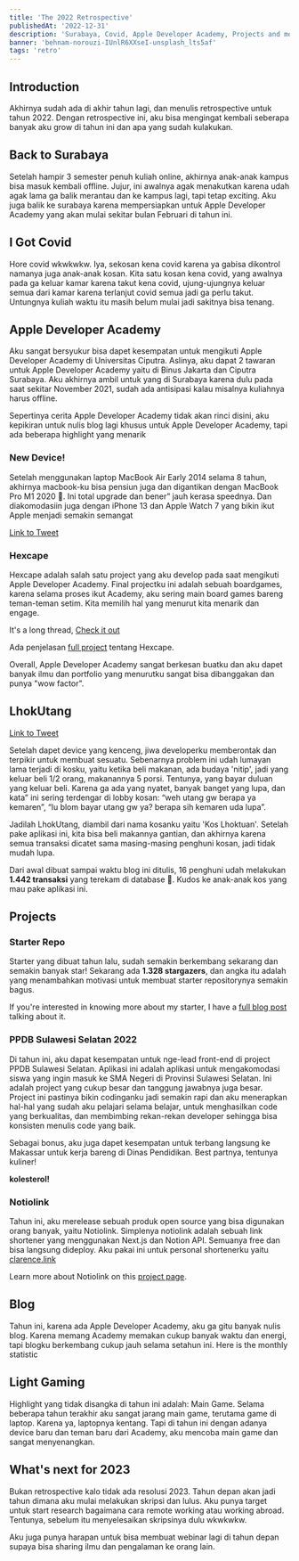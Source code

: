 ```yaml
---
title: 'The 2022 Retrospective'
publishedAt: '2022-12-31'
description: 'Surabaya, Covid, Apple Developer Academy, Projects and more'
banner: 'behnam-norouzi-IUnlR6XXseI-unsplash_lts5af'
tags: 'retro'
---
```


## Introduction

Akhirnya sudah ada di akhir tahun lagi, dan menulis retrospective untuk tahun 2022. Dengan retrospective ini, aku bisa mengingat kembali seberapa banyak aku grow di tahun ini dan apa yang sudah kulakukan.

## Back to Surabaya

Setelah hampir 3 semester penuh kuliah online, akhirnya anak-anak kampus bisa masuk kembali offline. Jujur, ini awalnya agak menakutkan karena udah agak lama ga balik merantau dan ke kampus lagi, tapi tetap exciting. Aku juga balik ke surabaya karena mempersiapkan untuk Apple Developer Academy yang akan mulai sekitar bulan Februari di tahun ini.

## I Got Covid

Hore covid wkwkwkw. Iya, sekosan kena covid karena ya gabisa dikontrol namanya juga anak-anak kosan. Kita satu kosan kena covid, yang awalnya pada ga keluar kamar karena takut kena covid, ujung-ujungnya keluar semua dari kamar karena terlanjut covid semua jadi ga perlu takut. Untungnya kuliah waktu itu masih belum mulai jadi sakitnya bisa tenang.

## Apple Developer Academy

Aku sangat bersyukur bisa dapet kesempatan untuk mengikuti Apple Developer Academy di Universitas Ciputra. Aslinya, aku dapat 2 tawaran untuk Apple Developer Academy yaitu di Binus Jakarta dan Ciputra Surabaya. Aku akhirnya ambil untuk yang di Surabaya karena dulu pada saat sekitar November 2021, sudah ada antisipasi kalau misalnya kuliahnya harus offline.

Sepertinya cerita Apple Developer Academy tidak akan rinci disini, aku kepikiran untuk nulis blog lagi khusus untuk Apple Developer Academy, tapi ada beberapa highlight yang menarik

### New Device!

Setelah menggunakan laptop MacBook Air Early 2014 selama 8 tahun, akhirnya macbook-ku bisa pensiun juga dan digantikan dengan MacBook Pro M1 2020 🥳. Ini total upgrade dan bener” jauh kerasa speednya. Dan diakomodasiin juga dengan iPhone 13 dan Apple Watch 7 yang bikin ikut Apple menjadi semakin semangat

<TweetCard tweetId='1496421134828707842' />

[Link to Tweet](https://twitter.com/th_clarence/status/1496421134828707842)

### Hexcape

Hexcape adalah salah satu project yang aku develop pada saat mengikuti Apple Developer Academy. Final projectku ini adalah sebuah boardgames, karena selama proses ikut Academy, aku sering main board games bareng teman-teman setim. Kita memilih hal yang menurut kita menarik dan engage.

<TweetCard tweetId='1603605602428628992' />

It's a long thread, [Check it out](https://twitter.com/th_clarence/status/1603605602428628992)

Ada penjelasan [full project](https://theodorusclarence.com/projects/hexcape) tentang Hexcape.

Overall, Apple Developer Academy sangat berkesan buatku dan aku dapet banyak ilmu dan portfolio yang menurutku sangat bisa dibanggakan dan punya "wow factor".

## LhokUtang

<TweetCard tweetId='1501076387821940736' />

[Link to Tweet](https://twitter.com/th_clarence/status/1501076387821940736)

Setelah dapet device yang kenceng, jiwa developerku memberontak dan terpikir untuk membuat sesuatu. Sebenarnya problem ini udah lumayan lama terjadi di kosku, yaitu ketika beli makanan, ada budaya 'nitip', jadi yang keluar beli 1/2 orang, makanannya 5 porsi. Tentunya, yang bayar duluan yang keluar beli. Karena ga ada yang nyatet, banyak banget yang lupa, dan kata” ini sering terdengar di lobby kosan: “weh utang gw berapa ya kemaren”, “lu blom bayar utang gw ya? berapa sih kemaren uda lupa”.

Jadilah LhokUtang, diambil dari nama kosanku yaitu 'Kos Lhoktuan'. Setelah pake aplikasi ini, kita bisa beli makannya gantian, dan akhirnya karena semua transaksi dicatet sama masing-masing penghuni kosan, jadi tidak mudah lupa.

Dari awal dibuat sampai waktu blog ini ditulis, 16 penghuni udah melakukan **1.442 transaksi** yang terekam di database 🤯. Kudos ke anak-anak kos yang mau pake aplikasi ini.

## Projects

### Starter Repo

Starter yang dibuat tahun lalu, sudah semakin berkembang sekarang dan semakin banyak star! Sekarang ada **1.328 stargazers**, dan angka itu adalah yang menambahkan motivasi untuk membuat starter repositorynya semakin bagus.

<GithubCard repo='theodorusclarence/ts-nextjs-tailwind-starter' />

If you're interested in knowing more about my starter, I have a [full blog post](https://theodorusclarence.com/blog/one-stop-starter) talking about it.

### PPDB Sulawesi Selatan 2022

Di tahun ini, aku dapat kesempatan untuk nge-lead front-end di project PPDB Sulawesi Selatan. Aplikasi ini adalah aplikasi untuk mengakomodasi siswa yang ingin masuk ke SMA Negeri di Provinsi Sulawesi Selatan. Ini adalah project yang cukup besar dan tanggung jawabnya juga besar. Project ini pastinya bikin codinganku jadi semakin rapi dan aku menerapkan hal-hal yang sudah aku pelajari selama belajar, untuk menghasilkan code yang berkualitas, dan membimbing rekan-rekan developer sehingga bisa konsisten menulis code yang baik.

Sebagai bonus, aku juga dapet kesempatan untuk terbang langsung ke Makassar untuk kerja bareng di Dinas Pendidikan. Best partnya, tentunya kuliner!

<CloudinaryImg
  mdx
  publicId='theodorusclarence/blogs/2022-retrospective/ppdb-sulsel-team_y1r7xd'
  alt='ppdb-sulsel-team'
  width={1000}
  height={750}
/>

<CloudinaryImg
  mdx
  publicId='theodorusclarence/blogs/2022-retrospective/makkasar-foods_jtdsz1'
  alt='makkasar-foods'
  width={1388}
  height={926}
/>

**kolesterol!**

### Notiolink

Tahun ini, aku merelease sebuah produk open source yang bisa digunakan orang banyak, yaitu Notiolink. Simplenya notiolink adalah sebuah link shortener yang menggunakan Next.js dan Notion API. Semuanya free dan bisa langsung dideploy. Aku pakai ini untuk personal shortenerku yaitu [clarence.link](http://clarence.link)

Learn more about Notiolink on this [project page](https://theodorusclarence.com/projects/notiolink).

## Blog

Tahun ini, karena ada Apple Developer Academy, aku ga gitu banyak nulis blog. Karena memang Academy memakan cukup banyak waktu dan energi, tapi blogku berkembang cukup jauh selama setahun ini. Here is the monthly statistic

<CloudinaryImg
  mdx
  publicId='theodorusclarence/blogs/2022-retrospective/blog-statistics-2022_k2gmvz'
  alt='blog-statistics-2022'
  width={2236}
  height={1238}
/>

## Light Gaming

Highlight yang tidak disangka di tahun ini adalah: Main Game. Selama beberapa tahun terakhir aku sangat jarang main game, terutama game di laptop. Karena ya, laptopnya kentang. Tapi di tahun ini dengan adanya device baru dan teman baru dari Academy, aku mencoba main game dan sangat menyenangkan.

<CloudinaryImg
  mdx
  publicId='theodorusclarence/blogs/2022-retrospective/light-gaming-steam_s41mqr'
  alt='light-gaming-steam'
  width={953}
  height={434}
/>

## What's next for 2023

Bukan retrospective kalo tidak ada resolusi 2023. Tahun depan akan jadi tahun dimana aku mulai melakukan skripsi dan lulus. Aku punya target untuk start research bagaimana cara remote working atau working abroad. Tentunya, sebelum itu menyelesaikan skripsinya dulu wkwkwkw.

Aku juga punya harapan untuk bisa membuat webinar lagi di tahun depan supaya bisa sharing ilmu dan pengalaman ke orang lain.
